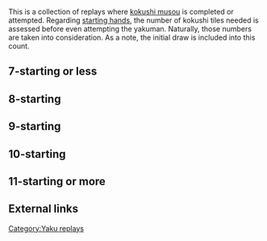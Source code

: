 This is a collection of replays where [[kokushi musou]] is completed or attempted.  Regarding [[Haipai|starting hands]], the number of kokushi tiles needed is assessed before even attempting the yakuman.  Naturally, those numbers are taken into consideration.  As a note, the initial draw is included into this count.

== 7-starting or less ==
{{Replay/Tenhou.net|
| player      = SBelmont
| playerrank  = 1k
| date        = 2015-09-30
| windround   = East
| roundnumber = 1
| honba       = 0
| haipai  = 224m48p1789s1567z
| draw    = 9s
| hand    = 9m199s19p1234567z
| off     = tsumo
| agari   = 1m
| url     = http://tenhou.net/0/?log=2015093013gm-0009-9001-733f5521&tw=3
| comment = Initial attempt to set up for honitsu, but a kokushi attempt more viable after drawing 1-pin and then 9-man.
}}

== 8-starting ==
{{Replay/Tenhou.net|
| player      = Corak
| playerrank  = 2d
| date        = 2015-11-08
| windround   = East
| roundnumber = 2
| honba       = 1
| haipai  = 1267m1899s45667z
| draw    = 9p
| hand    = 19m19s19p1345667z
| off     = toimen
| agari   = 2z
| url     = http://tenhou.net/0/?log=2015110815gm-0089-0000-540780b6&tw=0&ts=2
| comment = Kokushi scored via chankan.
}}
{{Replay/Tenhou.net|
| player      = もぐら000
| playerrank  = 7d
| date        = 2015-08-09
| windround   = East
| roundnumber = 4
| honba       = 1
| haipai  = 89m168p128s14567z
| draw    = 7s
| hand    = 99m19s19p1234567z
| off     = kamicha
| agari   = 1m
| url     = http://tenhou.net/0/?log=2017080902gm-00a9-0000-497e83f2&tw=2&ts=3
| comment = Kokushi, which could have been denied by 1-man ankan.
}}

== 9-starting ==
{{Replay/Tenhou.net|
| player      = fune150
| playerrank  = 5d
| date        = 2015-09-14
| windround   = South
| roundnumber = 1
| honba       = 5
| haipai  = 24m17p159s124566z
| draw    = 1m
| hand    = 19m199s19p123456z
| off     = tsumo
| agari   = 7z
| url     = http://tenhou.net/0/?log=2015091412gm-0029-0000-0d6388b4&tw=2&ts=16
| comment = Desperation choice with 1900 points at the start of the hand.  At one point, the hand developed four pairs by the 7th draw; but that did not change the main decision to chase kokushi.
}}

{{Replay/Tenhou.net|
| player      = Jehu
| playerrank  = 5d
| date        = 2016-02-02
| windround   = East
| roundnumber = 1
| honba       = 2
| haipai  = 38m179p29s233567z
| draw    = 1m
| hand    = 19m19s119p234567z
| off     = Toimen
| agari   = 1z
| url     = http://tenhou.net/0/?log=2017020214gm-0029-0000-c2941eb6&tw=0&ts=2
| comment = The hand for kokushi maintained, despite the pon for East.
}}
{{Replay/Tenhou.net|
| player      = 外人
| playerrank  = 3d
| date        = 2017-11-15
| windround   = East
| roundnumber = 2
| honba       = 0
| haipai  = 7m1359p16s123356z
| draw    = 9s
| hand    = 1m199s19p1234567z
| off     = shimocha
| agari   = 9m
| url     = http://tenhou.net/0/?log=2017111504gm-0089-0000-f55f4ebc&tw=2&ts=1
| comment = Defending player almost escapes by discarding 9man four times, only to get hit on the last one.
}}

== 10-starting ==
{{Replay/Tenhou.net|
| player      = Cloudy
| playerrank  = 3d
| date        = 2015-02-28
| windround   = South
| roundnumber = 3
| honba       = 0
| haipai  = 19m349p1199s2347z
| draw    = 5z
| hand    = 19m19p119s234567z
| off     = Shimocha
| agari   = 1z
| url     = http://tenhou.net/0/?log=2015022810gm-0009-7447-1eb09da1&tw=0&ts=10
| comment = Semi-hidden kokushi scored after a response to a riichi call.
}}
{{Replay/Tenhou.net|
| player      = タカティン83
| playerrank  = 5d
| date        = 2017-11-01
| windround   = East
| roundnumber = 3
| honba       = 0
| haipai  = 1m11p16s11234577z
| draw    = 6z
| hand    = 19m1p19s12345677z
| off     = kamicha
| agari   = 9p
| url     = http://tenhou.net/0/?log=2017110105gm-0029-0000-134b8ede&tw=3&ts=6
| comment = Start hand essentially composed of nothing but terminal and honors.
}}

== 11-starting or more ==

{{Replay/Tenhou.net|
| player      = vieri
| playerrank  = 1d
| date        = 2009-04-01
| windround   = East
| roundnumber = 1
| honba       = 0
| haipai  = 19m19p29s1345677z
| draw    = 1s
| hand    = 19m19s19p1345677z
| off     = Kamicha
| agari   = 2z
| url     = http://tenhou.net/0/?log=2009040101gm-0009-0000-d2a9745a&tw=1
| comment = Kokushi tenpai called with "double riichi".  Won by "ippatsu" ron.
}}

{{Replay/Tenhou.net|
| player      = tooru106
| playerrank  = 6d
| date        = 2017-01-26
| windround   = East
| roundnumber = 4
| honba       = 0
| haipai  = 169m19p9s1234567z
| draw    = 1s
| hand    = 19m19s19p1234567z
| off     = Shimocha
| agari   = 1p
| url     = http://tenhou.net/0/?log=2017012620gm-0029-0000-650ab2c5&tw=0&ts=3
| comment = Thirteen sided kokushi tenpai called with "double riichi".  Won by "ippatsu" ron.
}}

== External links ==
{{Navbox yaku replays}}

[[Category:Yaku replays]]